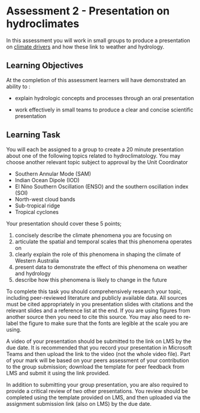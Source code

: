 # Assessment 2 - Presentation on hydroclimates {#A2_1 .unnumbered}

In this assessment you will work in small groups to produce a presentation on [climate drivers](http://www.bom.gov.au/watl/about-weather-and-climate/australian-climate-influences.shtml) and how these link to weather and hydrology.

## Learning Objectives {#A2_2 .unnumbered}

At the completion of this assessment learners will have demonstrated an ability to :

-   explain hydrologic concepts and processes through an oral presentation

-   work effectively in small teams to produce a clear and concise scientific presentation

## Learning Task {#A2_3 .unnumbered}

You will each be assigned to a group to create a 20 minute presentation about one of the following topics related to hydroclimatology. You may choose another relevant topic subject to approval by the Unit Coordinator

-   Southern Annular Mode (SAM)
-   Indian Ocean Dipole (IOD)
-   El Nino Southern Oscillation (ENSO) and the southern oscillation index (SOI)
-   North-west cloud bands
-   Sub-tropical ridge
-   Tropical cyclones

Your presentation should cover these 5 points;

1.  concisely describe the climate phenomena you are focusing on
2.  articulate the spatial and temporal scales that this phenomena operates on
3.  clearly explain the role of this phenomena in shaping the climate of Western Australia
4.  present data to demonstrate the effect of this phenomena on weather and hydrology
5.  describe how this phenomena is likely to change in the future

To complete this task you should comprehensively research your topic, including peer-reviewed literature and publicly available data. All sources must be cited appropriately in you presentation slides with citations and the relevant slides and a reference list at the end. If you are using figures from another source then you need to cite this source. You may also need to re-label the figure to make sure that the fonts are legible at the scale you are using.

A video of your presentation should be submitted to the link on LMS by the due date. It is recommended that you record your presentation in Microsoft Teams and then upload the link to the video (not the whole video file). Part of your mark will be based on your peers assessment of your contribution to the group submission; download the template for peer feedback from LMS and submit it using the link provided.

In addition to submitting your group presentation, you are also required to provide a critical review of two other presentations. You review should be completed using the template provided on LMS, and then uploaded via the assignment submission link (also on LMS) by the due date.
